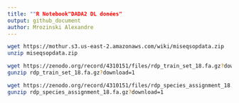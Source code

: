 ```yaml
---
title: ""R Notebook"DADA2 DL donées"
output: github_document
author: Mrozinski Alexandre
---
```


```bash
wget https://mothur.s3.us-east-2.amazonaws.com/wiki/miseqsopdata.zip
unzip miseqsopdata.zip
```

```bash
wget https://zenodo.org/record/4310151/files/rdp_train_set_18.fa.gz?download=1
gunzip rdp_train_set_18.fa.gz?download=1
```

```bash
wget https://zenodo.org/record/4310151/files/rdp_species_assignment_18.fa.gz?download=1
gunzip rdp_species_assignment_18.fa.gz?download=1
```